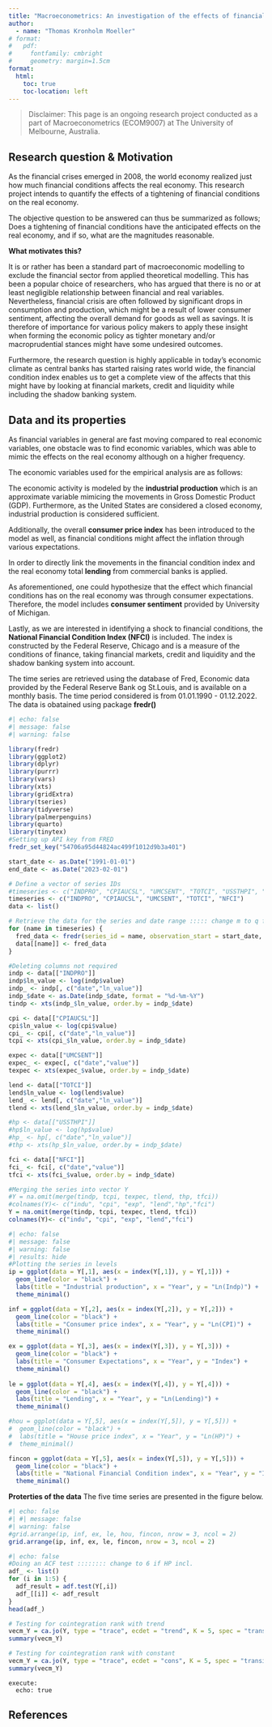 ```yaml
---
title: "Macroeconometrics: An investigation of the effects of financial conditions on the real economy"
author: 
  - name: "Thomas Kronholm Moeller"
# format:
#   pdf:
#     fontfamily: cmbright
#     geometry: margin=1.5cm
format:
  html:
    toc: true
    toc-location: left
---
```


> Disclaimer: This page is an ongoing research project conducted as a part of Macroeconometrics (ECOM9007) at The University of Melbourne, Australia.\

## Research question & Motivation
As the financial crises emerged in 2008, the world economy realized just how much financial conditions affects the real economy. This research project intends to quantify the effects of a tightening of financial conditions on the real economy. 

The objective question to be answered can thus be summarized as follows; Does a tightening of financial conditions have the anticipated effects on the real economy, and if so, what are the magnitudes reasonable.       

**What motivates this?**

It is or rather has been a standard part of macroeconomic modelling to exclude the financial sector from applied theoretical modelling. This has been a popular choice of researchers, who has argued that there is no or at least negligible relationship between financial and real variables. Nevertheless, financial crisis are often followed by significant drops in consumption and production, which might be a result of lower consumer sentiment, affecting the overall demand for goods as well as savings. It is therefore of importance for various policy makers to apply these insight when forming the economic policy as tighter monetary and/or macroprudential stances might have some undesired outcomes. 

Furthermore, the research question is highly applicable in today's economic climate as central banks has started raising rates world wide, the financial condition index enables us to get a complete view of the affects that this might have by looking at financial markets, credit and liquidity while including the shadow banking system.          

## Data and its properties 
As financial variables in general are fast moving compared to real economic variables, one obstacle was to find economic variables, which was able to mimic the effects on the real economy although on a higher frequency. 

The economic variables used for the empirical analysis are as follows: 

The economic activity is modeled by the **industrial production** which is an approximate variable mimicing the movements in Gross Domestic Product (GDP). Furthermore, as the United States are considered a closed economy, industrial production is considered sufficient.

Additionally, the overall **consumer price index** has been introduced to the model as well, as financial conditions might affect the inflation through various expectations. 

In order to directly link the movements in the financial condition index and the real economy total **lending** from commercial banks is applied. 

As aforementioned, one could hypothesize that the effect which financial conditions has on the real economy was through consumer expectations. Therefore, the model includes **consumer sentiment** provided by University of Michigan. 

Lastly, as we are interested in identifying a shock to financial conditions, the **National Financial Condition Index (NFCI)** is included. The index is constructed by the Federal Reserve, Chicago and is a measure of the conditions of finance, taking financial markets, credit and liquidity and the shadow banking system into account. 

The time series are retrieved using the database of Fred, Economic data provided by the Federal Reserve Bank og St.Louis, and is available on a monthly basis. The time period considered is from 01.01.1990 - 01.12.2022. The data is obatained using package **fredr()** 

```r
#| echo: false
#| message: false
#| warning: false

library(fredr)
library(ggplot2)
library(dplyr)
library(purrr)
library(vars)
library(xts)
library(gridExtra)
library(tseries)
library(tidyverse)
library(palmerpenguins)
library(quarto)
library(tinytex)
#Setting up API key from FRED
fredr_set_key("54706a95d44824ac499f1012d9b3a401")

start_date <- as.Date("1991-01-01")
end_date <- as.Date("2023-02-01")

# Define a vector of series IDs
#timeseries <- c("INDPRO", "CPIAUCSL", "UMCSENT", "TOTCI", "USSTHPI", "NFCI") incl. house prices
timeseries <- c("INDPRO", "CPIAUCSL", "UMCSENT", "TOTCI", "NFCI")
data <- list()

# Retrieve the data for the series and date range ::::: change m to q for quarterly
for (name in timeseries) {
  fred_data <- fredr(series_id = name, observation_start = start_date, observation_end = end_date, frequency = "m")
  data[[name]] <- fred_data
}

#Deleting columns not required 
indp <- data[["INDPRO"]]
indp$ln_value <- log(indp$value)
indp_ <- indp[, c("date","ln_value")]
indp_$date <- as.Date(indp_$date, format = "%d-%m-%Y")
tindp <- xts(indp_$ln_value, order.by = indp_$date)

cpi <- data[["CPIAUCSL"]]
cpi$ln_value <- log(cpi$value)
cpi_ <- cpi[, c("date","ln_value")] 
tcpi <- xts(cpi_$ln_value, order.by = indp_$date)

expec <- data[["UMCSENT"]]
expec_ <- expec[, c("date","value")]
texpec <- xts(expec_$value, order.by = indp_$date)

lend <- data[["TOTCI"]]
lend$ln_value <- log(lend$value)
lend_ <- lend[, c("date","ln_value")]
tlend <- xts(lend_$ln_value, order.by = indp_$date)

#hp <- data[["USSTHPI"]]
#hp$ln_value <- log(hp$value)
#hp_ <- hp[, c("date","ln_value")]
#thp <- xts(hp_$ln_value, order.by = indp_$date)

fci <- data[["NFCI"]]
fci_ <- fci[, c("date","value")]
tfci <- xts(fci_$value, order.by = indp_$date)

#Merging the series into vector Y
#Y = na.omit(merge(tindp, tcpi, texpec, tlend, thp, tfci))
#colnames(Y)<- c("indu", "cpi", "exp", "lend","hp","fci")
Y = na.omit(merge(tindp, tcpi, texpec, tlend, tfci))
colnames(Y)<- c("indu", "cpi", "exp", "lend","fci")

```

```r
#| echo: false
#| message: false
#| warning: false
#| results: hide
#Plotting the series in levels
ip = ggplot(data = Y[,1], aes(x = index(Y[,1]), y = Y[,1])) +
  geom_line(color = "black") +
  labs(title = "Industrial production", x = "Year", y = "Ln(Indp)") +
  theme_minimal()

inf = ggplot(data = Y[,2], aes(x = index(Y[,2]), y = Y[,2])) +
  geom_line(color = "black") +
  labs(title = "Consumer price index", x = "Year", y = "Ln(CPI)") +
  theme_minimal()

ex = ggplot(data = Y[,3], aes(x = index(Y[,3]), y = Y[,3])) +
  geom_line(color = "black") +
  labs(title = "Consumer Expectations", x = "Year", y = "Index") +
  theme_minimal()
    
le = ggplot(data = Y[,4], aes(x = index(Y[,4]), y = Y[,4])) +
  geom_line(color = "black") +
  labs(title = "Lending", x = "Year", y = "Ln(Lending)") +
  theme_minimal()

#hou = ggplot(data = Y[,5], aes(x = index(Y[,5]), y = Y[,5])) +
#  geom_line(color = "black") +
#  labs(title = "House price index", x = "Year", y = "Ln(HP)") +
#  theme_minimal()

fincon = ggplot(data = Y[,5], aes(x = index(Y[,5]), y = Y[,5])) +
  geom_line(color = "black") +
  labs(title = "National Financial Condition index", x = "Year", y = "Index") +
  theme_minimal()


```

**Proterties of the data**
The five time series are presented in the figure below. 

```r
#| echo: false
#| #| message: false
#| warning: false
#grid.arrange(ip, inf, ex, le, hou, fincon, nrow = 3, ncol = 2)
grid.arrange(ip, inf, ex, le, fincon, nrow = 3, ncol = 2)

```

```r
#| echo: false
#Doing an ACF test :::::::: change to 6 if HP incl.
adf_ <- list()
for (i in 1:5) {
  adf_result = adf.test(Y[,i])
  adf_[[i]] <- adf_result
}
head(adf_)

# Testing for cointegration rank with trend
vecm_Y = ca.jo(Y, type = "trace", ecdet = "trend", K = 5, spec = "transitory")
summary(vecm_Y) 

# Testing for cointegration rank with constant
vecm_Y = ca.jo(Y, type = "trace", ecdet = "cons", K = 5, spec = "transitory")
summary(vecm_Y) 
```
```
execute:
  echo: true
```
## References {.unnumbered}